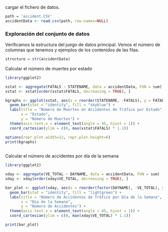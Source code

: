 
cargar el fichero de datos. 

```{r}
path = 'accident.CSV'
accidentData <- read.csv(path, row.names=NULL)
```

 
### Exploración del conjunto de datos 
 
Verificamos la estructura del juego de datos principal. Vemos el número de columnas 
que tenemos y ejemplos de los contenidos de las filas.

```{r} 
structure = str(accidentData) 
``` 

Calcular el número de muertes por estado

```{r echo=TRUE, message=FALSE, warning=FALSE} 

library(ggplot2)

xstat <- aggregate(FATALS ~ STATENAME, data = accidentData, FUN = sum)
xstat <- xstat[order(xstat$FATALS, decreasing = TRUE), ]

bgraphs <- ggplot(xstat, aes(x = reorder(STATENAME, -FATALS), y = FATALS)) +
  geom_bar(stat = "identity", fill = "skyblue") +
  labs(title = "Número de Muertes en Accidentes de Tráfico por Estado",
       x = "Estado",
       y = "Número de Muertes") +
  theme(axis.text.x = element_text(angle = 45, hjust = 1)) +
  coord_cartesian(ylim = c(0, max(xstat$FATALS) * 1.1))

options(repr.plot.width=12, repr.plot.height=6)
print(bgraphs)
 
```

Calcular el número de accidentes por día de la semana
 
```{r echo=TRUE, message=FALSE, warning=FALSE} 

library(ggplot2)

xday <- aggregate(VE_TOTAL ~ DAYNAME, data = accidentData, FUN = sum)
xday <- xday[order(xday$VE_TOTAL, decreasing = TRUE), ]

bar_plot <- ggplot(xday, aes(x = reorder(factor(DAYNAME), -VE_TOTAL), y = VE_TOTAL)) +
  geom_bar(stat = "identity", fill = "lightgreen") +
  labs(title = "Número de Accidentes de Tráfico por Día de la Semana",
       x = "Día de la Semana",
       y = "Número de Accidentes") +
  theme(axis.text.x = element_text(angle = 45, hjust = 1)) +
  coord_cartesian(ylim = c(0, max(xday$VE_TOTAL) * 1.1))

print(bar_plot)
 
```

